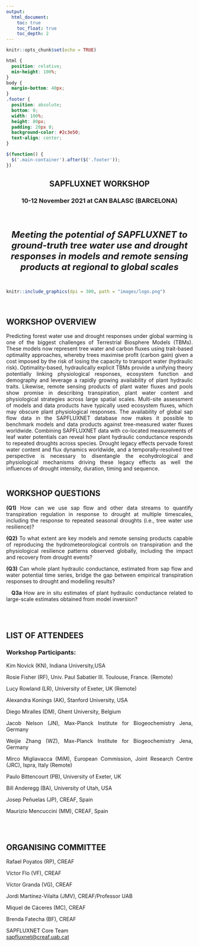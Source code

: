```yaml
---
output: 
  html_document:
    toc: true
    toc_float: true
    toc_depth: 2
---
```


```r
knitr::opts_chunk$set(echo = TRUE)
```

```css
html {
  position: relative;
  min-height: 100%;
}
body {
  margin-bottom: 40px;
}
.footer {
  position: absolute;
  bottom: 0;
  width: 100%;
  height: 80px;
  padding: 20px 0;
  background-color: #2c3e50;
  text-align: center;
}
```

```js
$(function() {
  $('.main-container').after($('.footer'));
})
```
<center>
## SAPFLUXNET WORKSHOP 
<h3>10-12 November 2021 at CAN BALASC (BARCELONA)</h3>
<br>
<br>
<br>
<span style="font-size:2.5vw"> ***Meeting the potential of SAPFLUXNET to ground-truth tree water use and drought responses in models and remote sensing products at regional to global scales*** </span>
</center>
<br>

```r
knitr::include_graphics(dpi = 300, path = "images/logo.png")
```

<style>
body {
text-align: justify}
</style>

<br>

<h2>WORKSHOP OVERVIEW</h2>
Predicting forest water use and drought responses under global warming is one of the biggest challenges of Terrestrial Biosphere Models (TBMs). These models now represent tree water and carbon fluxes using trait-based optimality approaches, whereby trees maximise profit (carbon gain) given a cost imposed by the risk of losing the capacity to transport water (hydraulic risk). Optimality-based, hydraulically explicit TBMs provide a unifying theory potentially linking physiological responses, ecosystem function and demography and leverage a rapidly growing availability of plant hydraulic traits. Likewise, remote sensing products of plant water fluxes and pools show promise in describing transpiration, plant water content and physiological strategies across large spatial scales. Multi-site assessment of models and data products have typically used ecosystem fluxes, which may obscure plant physiological responses. The availability of global sap flow data in the SAPFLUXNET database now makes it possible to benchmark models and data products against tree-measured water fluxes worldwide. Combining SAPFLUXNET data with co-located measurements of leaf water potentials can reveal how plant hydraulic conductance responds to repeated droughts across species. Drought legacy effects pervade forest water content and flux dynamics worldwide, and a temporally-resolved tree perspective is necessary to disentangle the ecohydrological and physiological mechanisms driving these legacy effects as well the influences of drought intensity, duration, timing and sequence. 
<br>
<br>

<h2>WORKSHOP QUESTIONS</h2>

<b>(Q1)</b> How can we use sap flow and other data streams to quantify transpiration regulation in response to drought at multiple timescales, including the response to repeated seasonal droughts (i.e., tree water use resilience)?  

<b>(Q2)</b> To what extent are key models and remote sensing products capable of reproducing the hydrometeorological controls on transpiration and the physiological resilience patterns observed globally, including the impact and recovery from drought events? 

<b>(Q3)</b> Can whole plant hydraulic conductance, estimated from sap flow and water potential time series, bridge the gap between empirical transpiration responses to drought and modelling results? 

<p>&emsp;<b>Q3a</b> How are in situ estimates of plant hydraulic conductance related to large-scale estimates obtained from model inversion?</p> 

<br>
<br>

<h2>LIST OF ATTENDEES</h2>

<h3>Workshop Participants:</h3>

Kim Novick (KN), Indiana University,USA 

Rosie Fisher (RF), Univ. Paul Sabatier III. Toulouse, France. (Remote) 

Lucy Rowland (LR), University of Exeter, UK (Remote)

Alexandra Konings (AK), Stanford University, USA 

Diego Miralles (DM), Ghent University, Belgium 

Jacob Nelson (JN), Max-Planck Institute for Biogeochemistry Jena, Germany

Weijie Zhang (WZ), Max-Planck Institute for Biogeochemistry Jena, Germany

Mirco Migliavacca (MiM), European Commission, Joint Research Centre (JRC), Ispra, Italy (Remote)  

Paulo Bittencourt (PB), University of Exeter, UK 

Bill Anderegg (BA), University of Utah, USA 

Josep Peñuelas (JP), CREAF, Spain 

Maurizio Mencuccini (MM), CREAF, Spain 

<br>
<br>

<h2>ORGANISING COMMITTEE</h2>

Rafael Poyatos (RP), CREAF

Víctor Flo (VF), CREAF

Víctor Granda (VG), CREAF

Jordi Martínez-Vilalta (JMV), CREAF/Professor UAB

Miquel de Cáceres (MC), CREAF

Brenda Fatecha (BF), CREAF






::: {.footer .text-muted .bg-info}
 <p>SAPFLUXNET Core Team<br>
 <a href="mailto:sapfluxnet@creaf.uab.cat">sapfluxnet@creaf.uab.cat</a></p>
:::